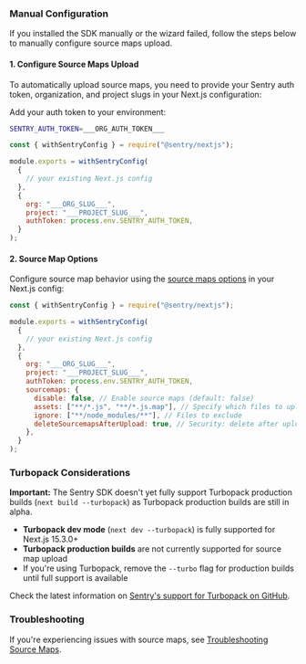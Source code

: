 ### Manual Configuration
If you installed the SDK manually or the wizard failed, follow the steps below to manually configure source maps upload.

#### 1. Configure Source Maps Upload

To automatically upload source maps, you need to provide your Sentry auth token, organization, and project slugs in your Next.js configuration:

<OrgAuthTokenNote />

Add your auth token to your environment:

```bash {filename:.env.local}
SENTRY_AUTH_TOKEN=___ORG_AUTH_TOKEN___
```

```javascript {filename:next.config.js}
const { withSentryConfig } = require("@sentry/nextjs");

module.exports = withSentryConfig(
  {
    // your existing Next.js config
  },
  {
    org: "___ORG_SLUG___",
    project: "___PROJECT_SLUG___",
    authToken: process.env.SENTRY_AUTH_TOKEN,
  }
);
```

#### 2. Source Map Options

Configure source map behavior using the [source maps options](/platforms/javascript/guides/nextjs/configuration/build/#source-maps-options) in your Next.js config:

```javascript {11-16} {filename:next.config.js}
const { withSentryConfig } = require("@sentry/nextjs");

module.exports = withSentryConfig(
  {
    // your existing Next.js config
  },
  {
    org: "___ORG_SLUG___",
    project: "___PROJECT_SLUG___",
    authToken: process.env.SENTRY_AUTH_TOKEN,
    sourcemaps: {
      disable: false, // Enable source maps (default: false)
      assets: ["**/*.js", "**/*.js.map"], // Specify which files to upload
      ignore: ["**/node_modules/**"], // Files to exclude
      deleteSourcemapsAfterUpload: true, // Security: delete after upload
    },
  }
);
```
### Turbopack Considerations

**Important:** The Sentry SDK doesn't yet fully support Turbopack production builds (`next build --turbopack`) as Turbopack production builds are still in alpha.

- **Turbopack dev mode** (`next dev --turbopack`) is fully supported for Next.js 15.3.0+
- **Turbopack production builds** are not currently supported for source map upload
- If you're using Turbopack, remove the `--turbo` flag for production builds until full support is available

Check the latest information on [Sentry's support for Turbopack on GitHub](https://github.com/getsentry/sentry-javascript/issues/8105).

### Troubleshooting

If you're experiencing issues with source maps, see [Troubleshooting Source Maps](/platforms/javascript/guides/nextjs/sourcemaps/troubleshooting_js/).